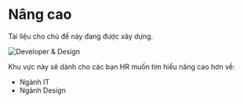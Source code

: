 
# Nâng cao

<Callout type="warning">Tài liệu cho chủ đề này đang được xây dựng.</Callout>

![Developer & Design](/1_HdBFQ9EO_Vc4-lHKShFbAQ.png)

Khu vực này sẽ dành cho các bạn HR muốn tìm hiểu nâng cao hơn về:

- Ngành IT
- Ngành Design
